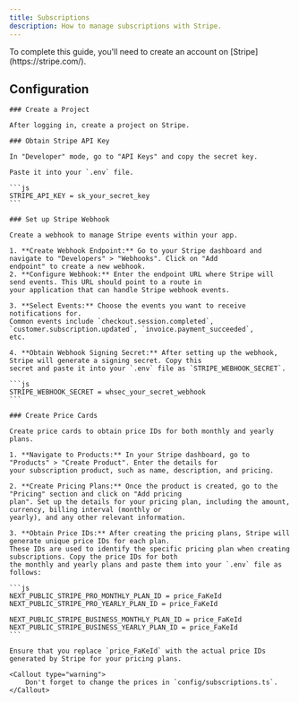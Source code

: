 ```yaml
---
title: Subscriptions
description: How to manage subscriptions with Stripe.
---
```


<Callout type="warning" twClass="mt-0">
    To complete this guide, you'll need to create an account on
    [Stripe](https://stripe.com/).
</Callout>

## Configuration

<Steps>

    ### Create a Project

    After logging in, create a project on Stripe.

    ### Obtain Stripe API Key

    In "Developer" mode, go to "API Keys" and copy the secret key.

    Paste it into your `.env` file.

    ```js
    STRIPE_API_KEY = sk_your_secret_key
    ```

    ### Set up Stripe Webhook

    Create a webhook to manage Stripe events within your app.

    1. **Create Webhook Endpoint:** Go to your Stripe dashboard and navigate to "Developers" > "Webhooks". Click on "Add
    endpoint" to create a new webhook.
    2. **Configure Webhook:** Enter the endpoint URL where Stripe will send events. This URL should point to a route in
    your application that can handle Stripe webhook events.

    3. **Select Events:** Choose the events you want to receive notifications for.
    Common events include `checkout.session.completed`, `customer.subscription.updated`, `invoice.payment_succeeded`,
    etc.

    4. **Obtain Webhook Signing Secret:** After setting up the webhook, Stripe will generate a signing secret. Copy this
    secret and paste it into your `.env` file as `STRIPE_WEBHOOK_SECRET`.

    ```js
    STRIPE_WEBHOOK_SECRET = whsec_your_secret_webhook
    ```

    ### Create Price Cards

    Create price cards to obtain price IDs for both monthly and yearly plans.

    1. **Navigate to Products:** In your Stripe dashboard, go to "Products" > "Create Product". Enter the details for
    your subscription product, such as name, description, and pricing.

    2. **Create Pricing Plans:** Once the product is created, go to the "Pricing" section and click on "Add pricing
    plan". Set up the details for your pricing plan, including the amount, currency, billing interval (monthly or
    yearly), and any other relevant information.

    3. **Obtain Price IDs:** After creating the pricing plans, Stripe will generate unique price IDs for each plan.
    These IDs are used to identify the specific pricing plan when creating subscriptions. Copy the price IDs for both
    the monthly and yearly plans and paste them into your `.env` file as follows:

    ```js
    NEXT_PUBLIC_STRIPE_PRO_MONTHLY_PLAN_ID = price_FaKeId
    NEXT_PUBLIC_STRIPE_PRO_YEARLY_PLAN_ID = price_FaKeId

    NEXT_PUBLIC_STRIPE_BUSINESS_MONTHLY_PLAN_ID = price_FaKeId
    NEXT_PUBLIC_STRIPE_BUSINESS_YEARLY_PLAN_ID = price_FaKeId
    ```

    Ensure that you replace `price_FaKeId` with the actual price IDs generated by Stripe for your pricing plans.

    <Callout type="warning">
        Don't forget to change the prices in `config/subscriptions.ts`.
    </Callout>

</Steps>
